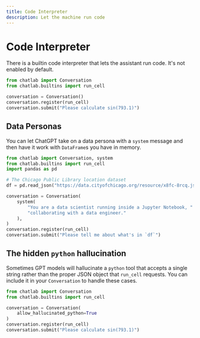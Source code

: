 ```yaml
---
title: Code Interpreter
description: Let the machine run code
---
```



# Code Interpreter

There is a builtin code interpreter that lets the assistant run code. It's not enabled by default.

```python cell count=1
from chatlab import Conversation
from chatlab.builtins import run_cell

conversation = Conversation()
conversation.register(run_cell)
conversation.submit("Please calculate sin(793.1)")
```

<OutputBlock count={1}>
  <ChatFunctionCall
    open
    name="run_cell"
    input={'{\n  "code": "import math\\nmath.sin(793.1)"\n}'}
    output="0.9884482539459452"
  />
</OutputBlock>

## Data Personas

You can let ChatGPT take on a data persona with a `system` message and then have it work with `DataFrame`s you have in memory.

```python
from chatlab import Conversation, system
from chatlab.builtins import run_cell
import pandas as pd

# The Chicago Public Library location dataset
df = pd.read_json("https://data.cityofchicago.org/resource/x8fc-8rcq.json")

conversation = Conversation(
    system(
        "You are a data scientist running inside a Jupyter Notebook, "
        "collaborating with a data engineer."
    ),
)
conversation.register(run_cell)
conversation.submit("Please tell me about what's in `df`")
```

## The hidden `python` hallucination

Sometimes GPT models will hallucinate a `python` tool that accepts a single string rather than the proper JSON object that `run_cell` requests. You can include it in your `Conversation` to handle these cases.

```python cell count=1
from chatlab import Conversation
from chatlab.builtins import run_cell

conversation = Conversation(
    allow_hallucinated_python=True
)
conversation.register(run_cell)
conversation.submit("Please calculate sin(793.1)")
```

<OutputBlock count={3}>
  <ChatFunctionCall
    open
    name="python"
    input={"import math\nmath.sin(793.1)"}
    output="0.9884482539459452"
  />
</OutputBlock>
